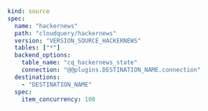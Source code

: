 ```yaml copy
kind: source
spec:
  name: "hackernews"
  path: "cloudquery/hackernews"
  version: "VERSION_SOURCE_HACKERNEWS"
  tables: ["*"]
  backend_options:
    table_name: "cq_hackernews_state"
    connection: "@@plugins.DESTINATION_NAME.connection"
  destinations:
    - "DESTINATION_NAME"
  spec:
    item_concurrency: 100
```
